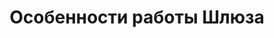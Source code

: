 ---
title: "Особенности работы Шлюза"
"og:description": "Ограничения и специфика совершения голосовых звонков в Telegram через Шлюз SIP.TG"
"og:image": "docs2/images/cover-gateway.png"
sidebarTitle: "Особенности работы Шлюза"
---